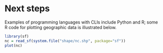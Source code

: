 # Next steps

Examples of programming languages with CLIs include Python and R; some R
<!-- and Python -->
code for plotting geographic data is illustrated below.

```r
library(sf)
nc = read_sf(system.file("shape/nc.shp", package="sf"))
plot(nc)
```
